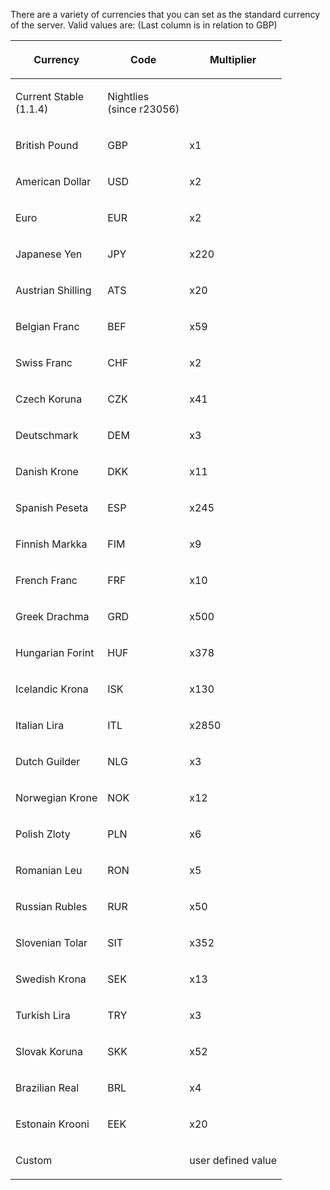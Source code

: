 

There are a variety of currencies that you can set as the standard currency of the server. Valid values are:
(Last column is in relation to GBP)

{| {{en/Wikitable}}
|- style="background:#efefef"
! rowspan="2" | Currency
! rowspan="2" | Code
! colspan="2" | Multiplier
|- style="background:#efefef"
! Current Stable<br>(1.1.4)
! Nightlies<br>(since r23056)
|-
| British Pound || GBP || x1 || x1
|-
| American Dollar || USD || x2 || x2
|-
| Euro || EUR || x2 || x2
|-
| Japanese Yen || JPY || x220 || x220
|-
| Austrian Shilling || ATS || x20 || x27
|-
| Belgian Franc || BEF || x59 || x81
|-
| Swiss Franc || CHF || x2 || x2
|-
| Czech Koruna || CZK || x41 || x41
|-
| Deutschmark || DEM || x3 || x4
|-
| Danish Krone || DKK || x11 || x11
|-
| Spanish Peseta || ESP || x245 || x333
|-
| Finnish Markka || FIM || x9 || x12
|-
| French Franc || FRF || x10 || x13
|-
| Greek Drachma || GRD || x500 || x681
|-
| Hungarian Forint || HUF || x378 || x378
|-
| Icelandic Krona || ISK || x130 || x130
|-
| Italian Lira || ITL || x2850 || x3873
|-
| Dutch Guilder || NLG || x3 || x4
|-
| Norwegian Krone || NOK || x12 || x12
|-
| Polish Zloty || PLN || x6 || x6
|-
| Romanian Leu || RON || x5 || x5
|-
| Russian Rubles || RUR || x50 || x50
|-
| Slovenian Tolar || SIT || x352 || x479
|-
| Swedish Krona || SEK || x13 || x13
|-
| Turkish Lira || TRY || x3 || x3
|-
| Slovak Koruna || SKK || x52 || x60
|-
| Brazilian Real || BRL || x4 || x4
|-
| Estonain Krooni || EEK || x20 || x31
|-
| colspan="2" | Custom || colspan="2" | user defined value
|}